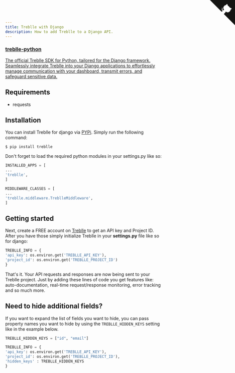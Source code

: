 ```yaml
---
title: Treblle with Django
description: How to add Treblle to a Django API.
---
```


<div class="max-w-full mx-auto shadow-lg rounded-lg overflow-hidden">
  <a href="https://github.com/Treblle/treblle-python" title="View source on GitHub" aria-label="View source on GitHub" class="relative no-underline">
    <div>
      <svg width="80" height="80" viewBox="0 0 250 250" style="fill:#151513; color:#fff; position: absolute; top: 0; border: 0; right: 0;" aria-hidden="true">
        <path d="M0,0 L115,115 L130,115 L142,142 L250,250 L250,0 Z"></path>
        <path d="M128.3,109.0 C113.8,99.7 119.0,89.6 119.0,89.6 C122.0,82.7 120.5,78.6 120.5,78.6 C119.2,72.0 123.4,76.3 123.4,76.3 C127.3,80.9 125.5,87.3 125.5,87.3 C122.9,97.6 130.6,101.9 134.4,103.2" fill="currentColor" style="transform-origin: 130px 106px;" class="octo-arm"></path>
        <path d="M115.0,115.0 C114.9,115.1 118.7,116.5 119.8,115.4 L133.7,101.6 C136.9,99.2 139.9,98.4 142.2,98.6 C133.8,88.0 127.5,74.4 143.8,58.0 C148.5,53.4 154.0,51.2 159.7,51.0 C160.3,49.4 163.2,43.6 171.4,40.1 C171.4,40.1 176.1,42.5 178.8,56.2 C183.1,58.6 187.2,61.8 190.9,65.4 C194.5,69.0 197.7,73.2 200.1,77.6 C213.8,80.2 216.3,84.9 216.3,84.9 C212.7,93.1 206.9,96.0 205.4,96.6 C205.1,102.4 203.0,107.8 198.3,112.5 C181.9,128.9 168.3,122.5 157.7,114.1 C157.9,116.9 156.7,120.9 152.7,124.9 L141.0,136.5 C139.8,137.7 141.6,141.9 141.8,141.8 Z" fill="currentColor" class="octo-body"></path>
      </svg>
    </div>
    <div class="grid grid-cols-4 gap-4 px-2 py-2">
      <div class="col-span-4">
      	<h3 class="text-xl font-semibold">treblle-python</h3>
      	<p class="text-sm font-medium">
          The official Treblle SDK for Python, tailored for the Django framework. Seamlessly integrate Treblle into your Django applications to effortlessly manage communication with your dashboard, transmit errors, and safeguard sensitive data.
        </p>
      </div>
    </div>
  </a>
</div>

## Requirements

- requests

## Installation

You can install Treblle for django via [PYPi](https://pypi.org/). Simply run the following command:

```shell
$ pip install treblle
```

Don't forget to load the required python modules in your settings.py like so:

```py
INSTALLED_APPS = [
...
'treblle',
]
```

```py
MIDDLEWARE_CLASSES = [
...
'treblle.middleware.TreblleMiddleware',
]
```

## Getting started

Next, create a FREE account on [Treblle](https://treblle.com) to get an API key and Project ID. After you have those simply initialize Treblle in your **settings.py** file like so for django:

```py
TREBLLE_INFO = {
'api_key': os.environ.get('TREBLLE_API_KEY'),
'project_id': os.environ.get('TREBLLE_PROJECT_ID')
}
```

That's it. Your API requests and responses are now being sent to your Treblle project. Just by adding these lines of code you get features like: auto-documentation, real-time request/response monitoring, error tracking and so much more.

## Need to hide additional fields?

If you want to expand the list of fields you want to hide, you can pass property names you want to hide by using the `TREBLLE_HIDDEN_KEYS` setting like in the example below.

```py
TREBLLE_HIDDEN_KEYS = ["id", "email"]
```

```py
TREBLLE_INFO = {
'api_key': os.environ.get('TREBLLE_API_KEY'),
'project_id': os.environ.get('TREBLLE_PROJECT_ID'),
'hidden_keys' : TREBLLE_HIDDEN_KEYS
}
```
